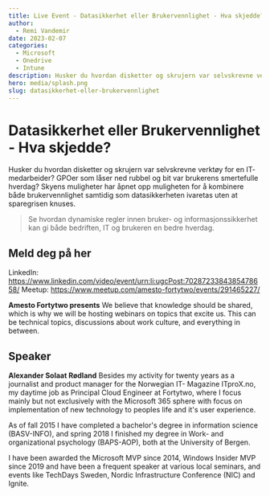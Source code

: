 ```yaml
---
title: Live Event - Datasikkerhet eller Brukervennlighet - Hva skjedde?
author:
  - Remi Vandemir
date: 2023-02-07
categories:
  - Microsoft
  - Onedrive
  - Intune
description: Husker du hvordan disketter og skrujern var selvskrevne verktøy for en IT- medarbeider? GPOer som låser ned rubbel og bit var brukerens smertefulle hverdag? Skyens muligheter har åpnet opp muligheten for å kombinere både brukervennlighet samtidig som datasikkerheten ivaretas uten at sparegrisen knuses.
hero: media/splash.png
slug: datasikkerhet-eller-brukervennlighet
---
```


# Datasikkerhet eller Brukervennlighet - Hva skjedde?

Husker du hvordan disketter og skrujern var selvskrevne verktøy for en IT- medarbeider? GPOer som låser ned rubbel og bit var brukerens smertefulle hverdag? Skyens muligheter har åpnet opp muligheten for å kombinere både brukervennlighet samtidig som datasikkerheten ivaretas uten at sparegrisen knuses.

> Se hvordan dynamiske regler innen bruker- og informasjonssikkerhet kan gi både bedriften, IT og brukeren en bedre hverdag.

## Meld deg på her

LinkedIn: https://www.linkedin.com/video/event/urn:li:ugcPost:7028723384385478658/ 
Meetup: https://www.meetup.com/amesto-fortytwo/events/291465227/ 

**Amesto Fortytwo presents**
We believe that knowledge should be shared, which is why we will be hosting webinars on topics that excite us. This can be technical topics, discussions about work culture, and everything in between.

## Speaker
**Alexander Solaat Rødland**
Besides my activity for twenty years as a journalist and product manager for the Norwegian IT- Magazine ITproX.no, my daytime job as Principal Cloud Engineer at Fortytwo, where I focus mainly but not exclusively with the Microsoft 365 sphere with focus on implementation of new technology to peoples life and it's user experience.

As of fall 2015 I have completed a bachelor's degree in information science (BASV-INFO), and spring 2018 I finished my degree in Work- and organizational psychology (BAPS-AOP), both at the University of Bergen.

I have been awarded the Microsoft MVP since 2014, Windows Insider MVP since 2019 and have been a frequent speaker at various local seminars, and events like TechDays Sweden, Nordic Infrastructure Conference (NIC) and Ignite.